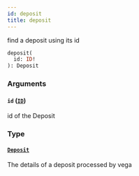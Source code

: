 ```yaml
---
id: deposit
title: deposit
---
```



find a deposit using its id

```graphql
deposit(
  id: ID!
): Deposit
```


### Arguments

#### `id` ([`ID`](/docs/mainnet/graphql/scalars/id))

id of the Deposit


### Type

#### [`Deposit`](/docs/mainnet/graphql/objects/deposit) 

The details of a deposit processed by vega




